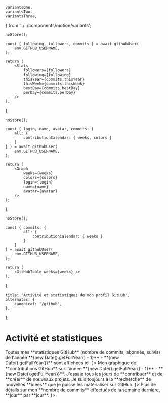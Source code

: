     variantsOne,
    variantsTwo,
    variantsThree,
} from '../../components/motion/variants';

    noStore();

    const { following, followers, commits } = await githubUser(
        env.GITHUB_USERNAME,
    );

    return (
        <Stats
            followers={followers}
            following={following}
            thisYear={commits.thisYear}
            thisWeek={commits.thisWeek}
            bestDay={commits.bestDay}
            perDay={commits.perDay}
        />
    );
};

    noStore();

    const { login, name, avatar, commits: {
        all: {
            contributionCalendar: { weeks, colors }
        }
    } } = await githubUser(
        env.GITHUB_USERNAME,
    );

    return (
        <Graph
            weeks={weeks}
            colors={colors}
            login={login}
            name={name}
            avatar={avatar}
        />
    );
};

    noStore();

    const { commits: {
            all: {
                contributionCalendar: { weeks }
            }
        }
    } = await githubUser(
        env.GITHUB_USERNAME,
    );

    return (
        <GitHubTable weeks={weeks} />
    );
};

    title: 'Activité et statistiques de mon profil GitHub',
    alternates: {
        canonical: '/github',
    },
};

# Activité et statistiques

<AnimatedNameLink />

<Motion className="mt-10" variants={variantsOne} asChild>
    Toutes mes **statistiques GitHub** (nombre de commits, abonnés, suivis)
    de l'année **{new Date().getFullYear() - 1}** - **{new Date().getFullYear()}** sont affichées ici.
</Motion>
<Suspense fallback={<Spinner className="h-52" />}>
    <Motion className="mt-6" variants={variantsOne}>
        <GitHubStats />
    </Motion>
</Suspense>

<Separator className="my-14" />

<Motion variants={variantsTwo} asChild>
    Mon graphique de **contributions GitHub** sur
    l'année **{new Date().getFullYear() - 1}** - **{new Date().getFullYear()}**.
    J'essaie tous les jours de **contribuer** et de **créer** de nouveaux projets.
    Je suis toujours à la **recherche** de nouvelles **idées**
    que je puisse les matérialiser sur GitHub.
</Motion>
<Suspense fallback={<Spinner className="h-52" />}>
    <Motion className="mt-6" variants={variantsTwo}>
        <GitHubContributions />
    </Motion>
</Suspense>

<Separator className="my-14" />

<Motion variants={variantsThree} asChild>
    Plus de détails sur mon **nombre de commits** effectués
    de la semaine dernière, **jour** par **jour**.
</Motion>
<Suspense fallback={<Spinner className="h-52" />}>
    <Motion className="mt-6" variants={variantsThree}>
        <GitHubContributionsTable />
    </Motion>
</Suspense>

